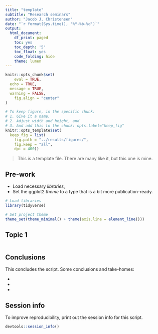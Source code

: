 ```yaml
---
title: "template"
subtitle: "Research seminars"
author: "Jacob J. Christensen"
date: "`r format(Sys.time(), '%Y-%b-%d')`"
output:
  html_document:
    df_print: paged
    toc: yes
    toc_depth: '5'
    toc_float: yes
    code_folding: hide
    theme: lumen
---
```


```r
knitr::opts_chunk$set(
	eval = TRUE, 
  echo = TRUE, 
  message = TRUE, 
  warning = FALSE, 
	fig.align = "center"
)

# To keep figure, in the specific chunk: 
# 1. Give it a name, 
# 2. Adjust width and height, and 
# 3. And add this to the chunk: opts.label="keep_fig"
knitr::opts_template$set(
  keep_fig = list(
    fig.path = "../results/figures/", 
    fig.keep = "all", 
    dpi = 400))
```


> This is a template file. There are many like it, but this one is mine. 


## Pre-work

- Load necessary *libraries*, 
- Set the ggplot2 *theme* to a type that is a bit more publication-ready. 

```r
# Load libraries
library(tidyverse)

# Set project theme
theme_set(theme_minimal() + theme(axis.line = element_line()))
```


## Topic 1

```r
```





## Conclusions

This concludes the script. Some conclusions and take-homes: 

- 
- 
- 




## Session info

To improve reproducibility, print out the session info for this script. 

```r
devtools::session_info()
```

